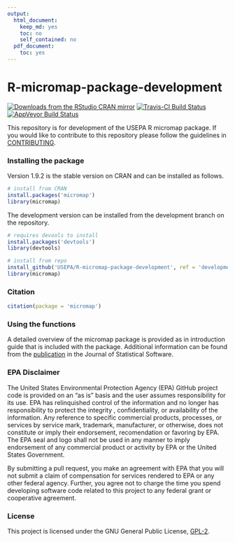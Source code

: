 ```yaml
---
output:
  html_document:
    keep_md: yes
    toc: no
    self_contained: no
  pdf_document:
    toc: yes
---
```


# R-micromap-package-development

[![Downloads from the RStudio CRAN mirror](http://cranlogs.r-pkg.org/badges/grand-total/micromap)](http://cran.rstudio.com/package=micromap) [![Travis-CI Build Status](https://travis-ci.org/fawda123/R-micromap-package-development.svg?branch=development)](https://travis-ci.org/fawda123/R-micromap-package-development) [![AppVeyor Build Status](http://ci.appveyor.com/api/projects/status/github/fawda123/R-micromap-package-development?branch=development)](http://ci.appveyor.com/project/fawda123/R-micromap-package-development)

This repository is for development of the USEPA R micromap package.   If you would like to contribute to this repository please follow the guidelines in [CONTRIBUTING](CONTRIBUTING.md).

### Installing the package

Version 1.9.2 is the stable version on CRAN and can be installed as follows.

```r
# install from CRAN
install.packages('micromap')
library(micromap)
```

The development version can be installed from the development branch on the repository.

```r
# requires devools to install
install.packages('devtools')
library(devtools)

# install from repo
install_github('USEPA/R-micromap-package-development', ref = 'development')
library(micromap)
```

### Citation

```r
citation(package = 'micromap')
```

### Using the functions

A detailed overview of the micromap package is provided as in introduction guide that is included with the package.  Additional information can be found from the [publication](http://www.jstatsoft.org/v63/i02/) in the Journal of Statistical Software. 

### EPA Disclaimer

The United States Environmental Protection Agency (EPA) GitHub project code is provided on an "as is" basis and the user assumes responsibility for its use. EPA has relinquished control of the information and no longer has responsibility to protect the integrity , confidentiality, or availability of the information. Any reference to specific commercial products, processes, or services by service mark, trademark, manufacturer, or otherwise, does not constitute or imply their endorsement, recomendation or favoring by EPA. The EPA seal and logo shall not be used in any manner to imply endorsement of any commercial product or activity by EPA or the United States Government.

By submitting a pull request, you make an agreement with EPA that you will not submit a claim of compensation for services rendered to EPA or any other federal agency.  Further, you agree not to charge the time you spend developing software code related to this project to any federal grant or cooperative agreement.

### License

This project is licensed under the GNU General Public License, [GPL-2](http://cran.r-project.org/web/licenses/GPL-2).  